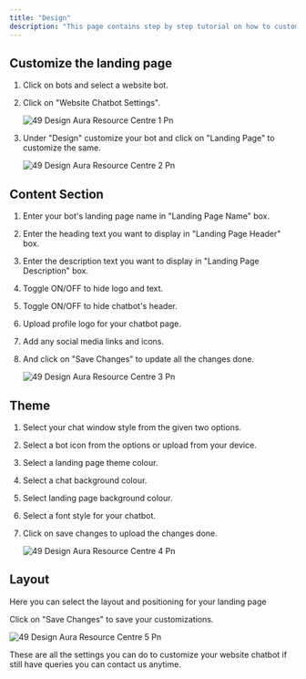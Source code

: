 ```yaml
---
title: "Design"
description: "This page contains step by step tutorial on how to customize landing page bot."
---
```


## **Customize the landing page**

1. Click on bots and select a website bot.
2. Click on "Website Chatbot Settings".

   ![49 Design Aura Resource Centre 1 Pn](/images/how-botpenguin-works/website-design/49.design__Aura_resource_centre-1.png)
3. Under "Design" customize your bot and click on "Landing Page" to customize the same.

   ![49 Design Aura Resource Centre 2 Pn](/images/how-botpenguin-works/website-design/49.design__Aura_resource_centre-2.png)

## **Content Section**

1. Enter your bot's landing page name in "Landing Page Name" box.
2. Enter the heading text you want to display in "Landing Page Header" box.
3. Enter the description text you want to display in "Landing Page Description" box.
4. Toggle ON/OFF to hide logo and text.
5. Toggle ON/OFF to hide chatbot's header.
6. Upload profile logo for your chatbot page.
7. Add any social media links and icons.
8. And click on "Save Changes" to update all the changes done.

   ![49 Design Aura Resource Centre 3 Pn](/images/how-botpenguin-works/website-design/49.design__Aura_resource_centre-3.png)

## **Theme**

1. Select your chat window style from the given two options.
2. Select a bot icon from the options or upload from your device.
3. Select a landing page theme colour.
4. Select a chat background colour.
5. Select landing page background colour.
6. Select a font style for your chatbot.
7. Click on save changes to upload the changes done.

   ![49 Design Aura Resource Centre 4 Pn](/images/how-botpenguin-works/website-design/49.design__Aura_resource_centre-4.png)

## **Layout**

Here you can select the layout and positioning for your landing page

Click on "Save Changes" to save your customizations.

![49 Design Aura Resource Centre 5 Pn](/images/how-botpenguin-works/website-design/49.design__Aura_resource_centre-5.png)

These are all the settings you can do to customize your website chatbot if still have queries you can contact us anytime.